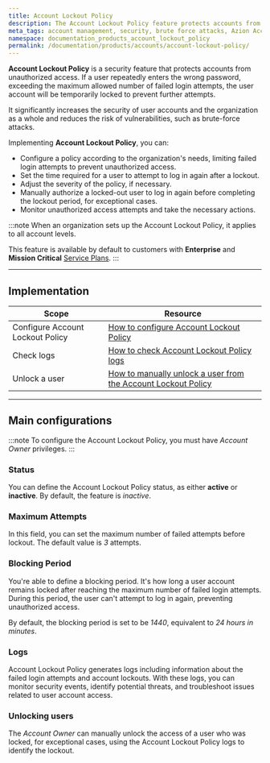 ```yaml
---
title: Account Lockout Policy
description: The Account Lockout Policy feature protects accounts from unauthorized access, including brute force attacks.
meta_tags: account management, security, brute force attacks, Azion Account Lockout Policy
namespace: documentation_products_account_lockout_policy
permalink: /documentation/products/accounts/account-lockout-policy/
---
```



**Account Lockout Policy** is a security feature that protects accounts from unauthorized access. If a user repeatedly enters the wrong password, exceeding the maximum allowed number of failed login attempts, the user account will be temporarily locked to prevent further attempts.

It significantly increases the security of user accounts and the organization as a whole and reduces the risk of vulnerabilities, such as brute-force attacks.

Implementing **Account Lockout Policy**, you can:

- Configure a policy according to the organization's needs, limiting failed login attempts to prevent unauthorized access.
- Set the time required for a user to attempt to log in again after a lockout.
- Adjust the severity of the policy, if necessary. 
- Manually authorize a locked-out user to log in again before completing the lockout period, for exceptional cases.
- Monitor unauthorized access attempts and take the necessary actions.

:::note
When an organization sets up the Account Lockout Policy, it applies to all account levels.

This feature is available by default to customers with **Enterprise** and **Mission Critical** [Service Plans](https://www.azion.com/en/professional-services/).
:::

---

## Implementation

| Scope | Resource |
| ----------- | ----------- |
| Configure Account Lockout Policy | [How to configure Account Lockout Policy](/en/documentation/products/guides/configure-account-lockout-policy/) |
| Check logs | [How to check Account Lockout Policy logs](/en/documentation/products/guides/account-lockout-policy-logs/) |
| Unlock a user | [How to manually unlock a user from the Account Lockout Policy](/en/documentation/products/guides/unlock-account-lockout-policy/) |

---

## Main configurations

:::note
To configure the Account Lockout Policy, you must have *Account Owner* privileges.
:::

### Status

You can define the Account Lockout Policy status, as either **active** or **inactive**. By default, the feature is *inactive*.

<LinkButton link="/en/documentation/products/guides/configure-account-lockout-policy/" label="Go to Configuring Account Lockout Policy guide" severity="secondary" target="_blank" />

### Maximum Attempts

In this field, you can set the maximum number of failed attempts before lockout. The default value is *3* attempts.

### Blocking Period

You're able to define a blocking period. It's how long a user account remains locked after reaching the maximum number of failed login attempts. During this period, the user can't attempt to log in again, preventing unauthorized access.

By default, the blocking period is set to be *1440*, equivalent to *24 hours in minutes*.

### Logs

Account Lockout Policy generates logs including information about the failed login attempts and account lockouts. With these logs, you can monitor security events, identify potential threats, and troubleshoot issues related to user account access.

<LinkButton link="/en/documentation/products/guides/account-lockout-policy-logs/" label="Go to Checking Account Lockout Policy logs guide" severity="secondary" target="_blank" />

### Unlocking users

The *Account Owner* can manually unlock the access of a user who was locked, for exceptional cases, using the Account Lockout Policy logs to identify the lockout.

<LinkButton link="/en/documentation/products/guides/unlock-account-lockout-policy/" label="Go to Unlocking users guide" severity="secondary" target="_blank" />

